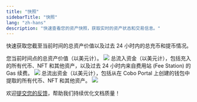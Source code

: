 ```yaml
---
title: "快照"
sidebarTitle: "快照"
lang: "zh-hans"
description: "快速查看您的资产快照，获取实时的资产状态和交易信息。"
---
```


快速获取您截至当前时间的总资产价值以及过去 24 小时内的总充币和提币情况。

<Tabs>
  <Tab title="总资产">
    您当前时间点的总资产价值（以美元计）。
    <img src="/cn/images/dashboard/total-assets.svg" className="screenshot_modal"/>
  </Tab>
  <Tab title="充币总计">
    总流入资金（以美元计），包括充入的所有代币、NFT 和其他资产，以及过去 24 小时内来自费用站 (Fee Station) 的 Gas 续费。
    <img src="/cn/images/dashboard/total-deposits.svg" className="screenshot_modal"/>
  </Tab>
  <Tab title="提币总计">
    总流出资金（以美元计），包括从在 Cobo Portal 上创建的钱包中提取的所有代币、NFT 和其他资产。
    <img src="/cn/images/dashboard/total-withdrawals.svg" className="screenshot_modal"/>
  </Tab>
</Tabs>


<Tip>欢迎[提交您的反馈](https://forms.zohopublic.com/cobo/form/DocumentFeedbackForm/formperma/QvLOhxJv1_JMsJ-1dleZ8Itb_7rzN-LtgvsDdxosoVI?referrername=manuals)，帮助我们持续优化文档质量！</Tip>